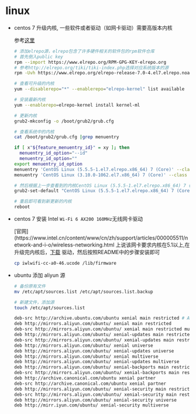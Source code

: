 # linux

- centos 7 升级内核, 一些软件或者驱动（如网卡驱动）需要高版本内核
  
  参考[这里](https://blog.csdn.net/fenglailea/article/details/88740961)

  ```sh
  # 添加elrepo源，elrepo包含了许多硬件相关的软件包的rpm软件仓库
  # 首先倒入public key
  rpm --import https://www.elrepo.org/RPM-GPG-KEY-elrepo.org
  # 参考http://elrepo.org/tiki/tiki-index.php选择对应系统版本的源
  rpm -Uvh https://www.elrepo.org/elrepo-release-7.0-4.el7.elrepo.noarch.rpm
  
  # 查看可升级的内核
  yum --disablerepo="*" --enablerepo="elrepo-kernel" list available
  
  # 安装最新内核
  yum --enablerepo=elrepo-kernel install kernel-ml
  
  # 更新内核
  grub2-mkconfig -o /boot/grub2/grub.cfg
  
  # 查看系统中的内核
  cat /boot/grub2/grub.cfg |grep menuentry
  
  if [ x"${feature_menuentry_id}" = xy ]; then
    menuentry_id_option="--id"
    menuentry_id_option=""
  export menuentry_id_option
  menuentry 'CentOS Linux (5.5.5-1.el7.elrepo.x86_64) 7 (Core)' --class centos --class gnu-linux --class gnu --class os --unrestricted $menuentry_id_option 'gnulinux-5.5.5-1.el7.elrepo.x86_64-advanced-a2c5cb57-ab41-44c2-b7f8-e3981fc2582d' {
  menuentry 'CentOS Linux (3.10.0-1062.el7.x86_64) 7 (Core)' --class centos --class gnu-linux --class gnu --class os --unrestricted $menuentry_id_option 'gnulinux-3.10.0-1062.el7.x86_64-advanced-a2c5cb57-ab41-44c2-b7f8-e3981fc2582d' 
  
  # 然后根据上一步查看到的内核CentOS Linux (5.5.5-1.el7.elrepo.x86_64) 7 (Core)设置
  grub2-set-default "CentOS Linux (5.5.5-1.el7.elrepo.x86_64) 7 (Core)"
  
  # 重启即可看到新更新的内核
  reboot
  ```
  
- centos 7 安装 Intel `Wi-Fi 6 AX200 160MHz`无线网卡驱动

  [官网](https://www.intel.cn/content/www/cn/zh/support/articles/000005511/network-and-i-o/wireless-networking.html
  上说该网卡要求内核在5.1以上,在升级完内核后，[下载](https://wireless.wiki.kernel.org/_media/en/users/drivers/iwlwifi/iwlwifi-cc-46.3cfab8da.0.tgz)
  驱动，然后按照README中的步骤安装即可
  
  ```sh
  cp iwlwifi-cc-a0-46.ucode /lib/firmware
  ```

- ubuntu 添加 aliyun 源
  
  ```sh
  # 备份原有文件
  mv /etc/apt/sources.list /etc/apt/sources.list.backup
  
  # 新建文件，添加源
  touch /etc/apt/sources.list
  
  deb-src http://archive.ubuntu.com/ubuntu xenial main restricted # Added by software-properties
  deb http://mirrors.aliyun.com/ubuntu/ xenial main restricted
  deb-src http://mirrors.aliyun.com/ubuntu/ xenial main restricted multiverse universe # Added by software-properties
  deb http://mirrors.aliyun.com/ubuntu/ xenial-updates main restricted
  deb-src http://mirrors.aliyun.com/ubuntu/ xenial-updates main restricted multiverse universe # Added by software-properties
  deb http://mirrors.aliyun.com/ubuntu/ xenial universe
  deb http://mirrors.aliyun.com/ubuntu/ xenial-updates universe
  deb http://mirrors.aliyun.com/ubuntu/ xenial multiverse
  deb http://mirrors.aliyun.com/ubuntu/ xenial-updates multiverse
  deb http://mirrors.aliyun.com/ubuntu/ xenial-backports main restricted universe multiverse
  deb-src http://mirrors.aliyun.com/ubuntu/ xenial-backports main restricted universe multiverse # Added by software-properties
  deb http://archive.canonical.com/ubuntu xenial partner
  deb-src http://archive.canonical.com/ubuntu xenial partner
  deb http://mirrors.aliyun.com/ubuntu/ xenial-security main restricted
  deb-src http://mirrors.aliyun.com/ubuntu/ xenial-security main restricted multiverse universe # Added by software-properties
  deb http://mirrors.aliyun.com/ubuntu/ xenial-security universe
  deb http://mirr.iyun.com/ubuntu/ xenial-security multiverse
```
